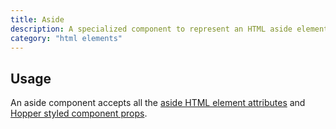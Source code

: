 ```yaml
---
title: Aside
description: A specialized component to represent an HTML aside element.
category: "html elements"
---
```


<Example src="html-elements/docs/asidePreview" isOpen />

## Usage

An aside component accepts all the [aside HTML element attributes](https://developer.mozilla.org/en-US/docs/Web/HTML/Reference/Elements/aside) and [Hopper styled component props](/styled-system/concepts/styling).

